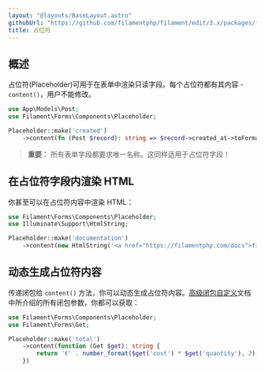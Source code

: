 ```yaml
---
layout: "@layouts/BaseLayout.astro"
githubUrl: "https://github.com/filamentphp/filament/edit/3.x/packages/forms/docs/04-layout/07-placeholder.md"
title: 占位符
---
```


## 概述

占位符(Placeholder)可用于在表单中渲染只读字段。每个占位符都有其内容 - `content()`，用户不能修改。

```php
use App\Models\Post;
use Filament\Forms\Components\Placeholder;

Placeholder::make('created')
    ->content(fn (Post $record): string => $record->created_at->toFormattedDateString())
```

<AutoScreenshot name="forms/layout/placeholder/simple" alt="Placeholder" version="3.x" />

> **重要：** 所有表单字段都要求唯一名称。这同样适用于占位符字段！

## 在占位符字段内渲染 HTML

你甚至可以在占位符内容中渲染 HTML：

```php
use Filament\Forms\Components\Placeholder;
use Illuminate\Support\HtmlString;

Placeholder::make('documentation')
    ->content(new HtmlString('<a href="https://filamentphp.com/docs">filamentphp.com</a>'))
```

## 动态生成占位符内容

传递闭包给 `content()` 方法，你可以动态生成占位符内容。[高级闭包自定义](../advanced#闭包自定义)文档中所介绍的所有闭包参数，你都可以获取：

```php
use Filament\Forms\Components\Placeholder;
use Filament\Forms\Get;

Placeholder::make('total')
    ->content(function (Get $get): string {
        return '€' . number_format($get('cost') * $get('quantity'), 2);
    })
```
